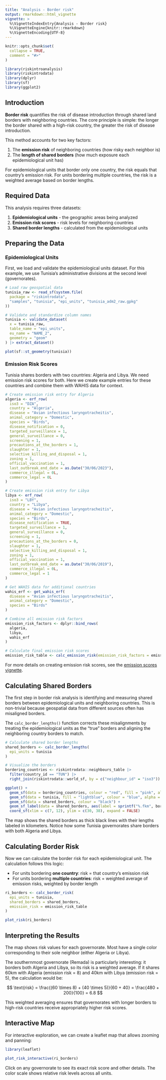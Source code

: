 ```yaml
---
title: "Analysis - Border risk"
output: rmarkdown::html_vignette
vignette: >
  %\VignetteIndexEntry{Analysis - Border risk}
  %\VignetteEngine{knitr::rmarkdown}
  %\VignetteEncoding{UTF-8}
---
```


```r
knitr::opts_chunk$set(
  collapse = TRUE,
  comment = "#>"
)
```

```r
library(riskintroanalysis)
library(riskintrodata)
library(dplyr)
library(sf)
library(ggplot2)
```

## Introduction

**Border risk** quantifies the risk of disease introduction through shared land borders with neighboring countries. The core principle is simple: the longer the border shared with a high-risk country, the greater the risk of disease introduction.

This method accounts for two key factors:

1. The **emission risk** of neighboring countries (how risky each neighbor is)
2. The **length of shared borders** (how much exposure each epidemiological unit has)

For epidemiological units that border only one country, the risk equals that country's emission risk. For units bordering multiple countries, the risk is a weighted average based on border lengths.

## Required Data

This analysis requires three datasets:

1. **Epidemiological units** - the geographic areas being analyzed
2. **Emission risk scores** - risk levels for neighboring countries
3. **Shared border lengths** - calculated from the epidemiological units

## Preparing the Data

### Epidemiological Units

First, we load and validate the epidemiological units dataset. For this example, we use Tunisia's administrative divisions at the second level (governorates).

```r
# Load raw geospatial data
tunisia_raw <- read_sf(system.file(
  package = "riskintrodata",
  "samples", "tunisia", "epi_units", "tunisia_adm2_raw.gpkg"
))

# Validate and standardize column names
tunisia <- validate_dataset(
  x = tunisia_raw,
  table_name = "epi_units",
  eu_name = "NAME_2",
  geometry = "geom"
) |> extract_dataset()

plot(sf::st_geometry(tunisia))
```

### Emission Risk Scores

Tunisia shares borders with two countries: Algeria and Libya. We need emission risk scores for both. Here we create example entries for these countries and combine them with WAHIS data for context.

```r
# Create emission risk entry for Algeria
algeria <- erf_row(
  iso3 = "DZA",
  country = "Algeria",
  disease = "Avian infectious laryngotracheitis",
  animal_category = "Domestic",
  species = "Birds",
  disease_notification = 0,
  targeted_surveillance = 1,
  general_surveillance = 0,
  screening = 1,
  precautions_at_the_borders = 1,
  slaughter = 1,
  selective_killing_and_disposal = 1,
  zoning = 1,
  official_vaccination = 1,
  last_outbreak_end_date = as.Date("30/06/2023"),
  commerce_illegal = 0L,
  commerce_legal = 0L
)

# Create emission risk entry for Libya
libya <- erf_row(
  iso3 = "LBY",
  country = "Libya",
  disease = "Avian infectious laryngotracheitis",
  animal_category = "Domestic",
  species = "Birds",
  disease_notification = TRUE,
  targeted_surveillance = 1,
  general_surveillance = 0,
  screening = 1,
  precautions_at_the_borders = 0,
  slaughter = 1,
  selective_killing_and_disposal = 1,
  zoning = 1,
  official_vaccination = 1,
  last_outbreak_end_date = as.Date("30/06/2019"),
  commerce_illegal = 0L,
  commerce_legal = 1
)

# Get WAHIS data for additional countries
wahis_erf <- get_wahis_erf(
  disease = "Avian infectious laryngotracheitis",
  animal_category = "Domestic",
  species = "Birds"
)

# Combine all emission risk factors
emission_risk_factors <- dplyr::bind_rows(
  algeria,
  libya,
  wahis_erf
)

# Calculate final emission risk scores
emission_risk_table <- calc_emission_risk(emission_risk_factors = emission_risk_factors)
```

For more details on creating emission risk scores, see the [emission scores vignette](emission-scores.html).

## Calculating Shared Borders

The first step in border risk analysis is identifying and measuring shared borders between epidemiological units and neighboring countries. This is non-trivial because geospatial data from different sources often has misaligned borders.

The `calc_border_lengths()` function corrects these misalignments by treating the epidemiological units as the "true" borders and aligning the neighboring country borders to match.

```r
# Calculate shared border lengths
shared_borders <- calc_border_lengths(
  epi_units = tunisia
)

# Visualize the borders
bordering_countries <- riskintrodata::neighbours_table |>
  filter(country_id == "TUN") |>
  right_join(riskintrodata::world_sf, by = c("neighbour_id" = "iso3"))

ggplot() +
  geom_sf(data = bordering_countries, colour = "red", fill = "pink", alpha = 0.5, aes(geometry = geometry)) +
  geom_sf(data = tunisia, fill = "lightblue", colour = "blue", alpha = 0.5) +
  geom_sf(data = shared_borders, colour = "black") +
  geom_sf_label(data = shared_borders, aes(label = sprintf("%.fkm", border_length)), size = 1.5) +
  coord_sf(xlim = c(7, 12), ylim = c(30, 38), expand = FALSE)
```

The map shows the shared borders as thick black lines with their lengths labeled in kilometers. Notice how some Tunisia governorates share borders with both Algeria and Libya.

## Calculating Border Risk

Now we can calculate the border risk for each epidemiological unit. The calculation follows this logic:

- For units bordering **one country**: risk = that country's emission risk
- For units bordering **multiple countries**: risk = weighted average of emission risks, weighted by border length

```r
ri_borders <- calc_border_risk(
  epi_units = tunisia,
  shared_borders = shared_borders,
  emission_risk = emission_risk_table
)

plot_risk(ri_borders)
```

## Interpreting the Results

The map shows risk values for each governorate. Most have a single color corresponding to their sole neighbor (either Algeria or Libya).

The southernmost governorate (Remada) is particularly interesting: it borders both Algeria and Libya, so its risk is a weighted average. If it shares 60km with Algeria (emission risk = 8) and 40km with Libya (emission risk = 5), the calculation would be:

$$
\text{risk} = \frac{(60 \times 8) + (40 \times 5)}{60 + 40} = \frac{480 + 200}{100} = 6.8
$$

This weighted averaging ensures that governorates with longer borders to high-risk countries receive appropriately higher risk scores.

## Interactive Map

For interactive exploration, we can create a leaflet map that allows zooming and panning:

```r
library(leaflet)

plot_risk_interactive(ri_borders)
```

Click on any governorate to see its exact risk score and other details. The color scale shows relative risk levels across all units.